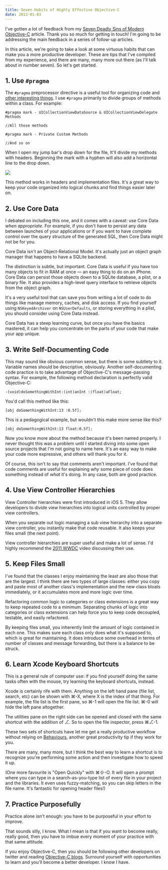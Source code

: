 ```yaml
---
title: Seven Habits of Highly Effective Objective-C
date: 2013-01-03
---
```



I've gotten a lot of feedback from my [Seven Deadly Sins of Modern Objective-C](/blog/seven-deadly-sins-of-modern-objective-c) article. Thank you so much for getting in touch! I'm going to be addressing the main feedback in a series of follow-up articles.

In this article, we're going to take a look at some virtuous habits that can make you a more productive developer. These are tips that I've compiled from my experience, and there are many, many more out there (as I'll talk about in number seven). So let's get started.

## 1. Use `#pragma`

The `#pragma` preprocessor directive is a useful tool for organizing code and [other interesting things](http://nshipster.com/pragma/). I use `#pragma` primarily to divide groups of methods within a class. For example:

```
#pragma mark - UICollectionViewDataSource & UICollectionViewDelegate Methods

//All those methods

#pragma mark - Private Custom Methods

//And so on
```

When I open my jump bar's drop down for the file, It'll divide my methods with headers. Beginning the mark with a hyphen will also add a horizontal line to the drop down.

 ![](./198BD8E3B30B447F807F41D0E186F4A0.png)

This method works in headers and implementation files. It's a great way to keep your code organized into logical chunks and find things easier later on.

## 2. Use Core Data

I debated on including this one, and it comes with a caveat: use Core Data _when appropriate_. For example, if you don't have to persist any data between launches of your applications or if you want to have complete control over the query structure of the generated SQL, then Core Data might not be for you.

Core Data isn't an Object-Relational Model. It's actually just an object graph manager that happens to have a SQLite backend.

The distinction is subtle, but important. Core Data is useful if you have too many objects to fit in RAM at once — an easy thing to do on an iPhone. Core Data can persist those objects down to a SQLite database, a plist, or a binary file. It also provides a high-level query interface to retrieve objects from the object graph.

It's a very useful tool that can save you from writing a lot of code to do things like manage memory, caches, and disk access. If you find yourself using `NSKeyedArchiver` on `NSUserDefaults`, or storing everything in a plist, you should consider using Core Data instead.

Core Data has a steep learning curve, but once you have the basics mastered, it can help you concentrate on the parts of your code that make your app unique.

## 3. Write Self-Documenting Code

This may sound like obvious common sense, but there is some subtlety to it. Variable names should be descriptive, obviously. Another self-documenting code practice is to take advantage of Objective-C's message-passing syntax. For example, the following method declaration is perfectly valid Objective-C:

```
-(void)doSomethingWithInt:(int)anInt :(float)aFloat;
```

You'd call this method like this:

```
[obj doSomethingWithInt:13 :0.5f];
```

This is a pedagogical example, but wouldn't this make more sense like this?

```
[obj doSomethingWithInt:13 float:0.5f];
```

Now you know more about the method because it's been named properly. I never thought this was a problem until I started diving into some open source projects that I'm not going to name here. It's an easy way to make your code more expressive, and others will thank you for it.

Of course, this isn't to say that comments aren't important. I've found that code comments are useful for explaining _why_ some piece of code does something instead of _what_ it's doing. In any case, both are good practice.

## 4. Use View Controller Hierarchies

View Controller hierarchies were first introduced in iOS 5. They allow developers to divide view hierarchies into logical units controlled by proper view controllers.

When you separate out logic managing a sub view hierarchy into a separate view controller, you instantly make that code reusable. It also keeps your files small (the next point).

View controller hierarchies are super useful and make a lot of sense. I'd highly recommend the [2011 WWDC](https://developer.apple.com/videos/wwdc/2011/) video discussing their use.

## 5. Keep Files Small

I've found that the classes I enjoy maintaining the least are also those that are the largest. I think there are two types of large classes: either you copy and paste most of another class's implementation and the new class bloats immediately, or it accumulates more and more logic over time.

Refactoring common logic to categories or class extensions is a great way to keep repeated code to a minimum. Separating chunks of logic into categories or class extensions can help force you to keep code decoupled, testable, and easily refactored.

By keeping files small, you inherently limit the amount of logic contained in each one. This makes sure each class only does what it's supposed to, which is great for maintaining. It does introduce some overhead in terms of number of classes and message forwarding, but there is a balance to be struck.

## 6. Learn Xcode Keyboard Shortcuts

This is a general rule of computer use: if you find yourself doing the same tasks often with the mouse, try learning the keyboard shortcuts, instead.

Xcode is certainly rife with them. Anything on the left hand pane (file list, search, etc) can be shown with ⌘-X, where X is the index of that thing. For example, the file list is the first pane, so ⌘-1 will open the file list. ⌘-0 will hide the left pane altogether.

The utilities pane on the right side can be opened and closed with the same shortcut with the addition of ⎇. So to open the file inspector, press ⌘⎇-1.

These two sets of shortcuts have let me get a really productive workflow without relying on [Behaviours](http://www.jaythrash.com/blog/2012/06/04/xcode-behaviors-presentation/), another great productivity tip if they work for you.

There are many, many more, but I think the best way to learn a shortcut is to recognize you're performing some action and then investigate how to speed it up.

(One more favourite is "Open Quickly" with ⌘⇧-O. It will open a prompt where you can type in a search-as-you-type list of every file in your project and the libraries. It even uses fuzzy-matching, so you can skip letters in the file name. It's fantastic for opening header files!)

## 7. Practice Purposefully

Practice alone isn't enough: you have to be purposeful in your effort to improve.

That sounds silly, I know. What I mean is that if you want to become really, really good, then you have to imbue every moment of your practice with that same attitude.

If you enjoy Objective-C, then you should be following other developers on twitter and reading [Objective-C blogs](/blog/list-of-cocoa-programming-blogs). Surround yourself with opportunities to learn and you'll become a better developer. I know I have.


  